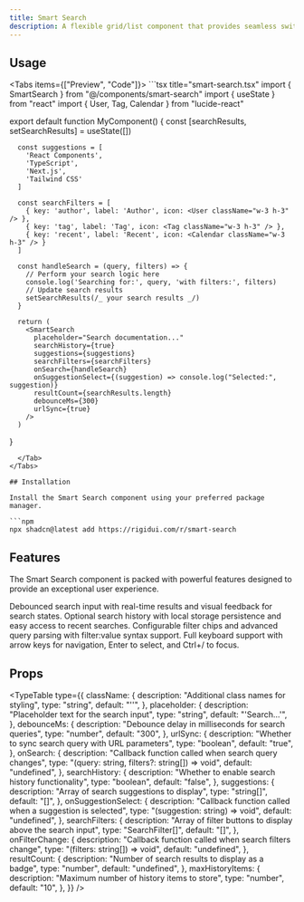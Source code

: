 ```yaml
---
title: Smart Search
description: A flexible grid/list component that provides seamless switching between grid and list layouts with customizable card rendering.
---
```



## Usage

<Tabs items={["Preview", "Code"]}>
  <Tab value="Preview">
    <SmartSearchPreview />
  </Tab>
  <Tab value="Code">
    ```tsx title="smart-search.tsx"
import { SmartSearch } from "@/components/smart-search"
import { useState } from "react"
import { User, Tag, Calendar } from "lucide-react"

export default function MyComponent() {
  const [searchResults, setSearchResults] = useState([])

      const suggestions = [
        'React Components',
        'TypeScript',
        'Next.js',
        'Tailwind CSS'
      ]

      const searchFilters = [
        { key: 'author', label: 'Author', icon: <User className="w-3 h-3" /> },
        { key: 'tag', label: 'Tag', icon: <Tag className="w-3 h-3" /> },
        { key: 'recent', label: 'Recent', icon: <Calendar className="w-3 h-3" /> }
      ]

      const handleSearch = (query, filters) => {
        // Perform your search logic here
        console.log('Searching for:', query, 'with filters:', filters)
        // Update search results
        setSearchResults(/_ your search results _/)
      }

      return (
        <SmartSearch
          placeholder="Search documentation..."
          searchHistory={true}
          suggestions={suggestions}
          searchFilters={searchFilters}
          onSearch={handleSearch}
          onSuggestionSelect={(suggestion) => console.log("Selected:", suggestion)}
          resultCount={searchResults.length}
          debounceMs={300}
          urlSync={true}
        />
      )

}

````
  </Tab>
</Tabs>

## Installation

Install the Smart Search component using your preferred package manager.

```npm
npx shadcn@latest add https://rigidui.com/r/smart-search
````

## Features

The Smart Search component is packed with powerful features designed to provide an exceptional user experience.

<Cards>
  <Card title="Real-time Search">
    Debounced search input with real-time results and visual feedback for search
    states.
  </Card>
  <Card title="Search History">
    Optional search history with local storage persistence and easy access to
    recent searches.
  </Card>
  <Card title="Smart Filters">
    Configurable filter chips and advanced query parsing with filter:value
    syntax support.
  </Card>
  <Card title="Keyboard Navigation">
    Full keyboard support with arrow keys for navigation, Enter to select, and
    Ctrl+/ to focus.
  </Card>
</Cards>

## Props

<TypeTable
  type={{
    className: {
      description: "Additional class names for styling",
      type: "string",
      default: "''",
    },
    placeholder: {
      description: "Placeholder text for the search input",
      type: "string",
      default: "'Search...'",
    },
    debounceMs: {
      description: "Debounce delay in milliseconds for search queries",
      type: "number",
      default: "300",
    },
    urlSync: {
      description: "Whether to sync search query with URL parameters",
      type: "boolean",
      default: "true",
    },
    onSearch: {
      description: "Callback function called when search query changes",
      type: "(query: string, filters?: string[]) => void",
      default: "undefined",
    },
    searchHistory: {
      description: "Whether to enable search history functionality",
      type: "boolean",
      default: "false",
    },
    suggestions: {
      description: "Array of search suggestions to display",
      type: "string[]",
      default: "[]",
    },
    onSuggestionSelect: {
      description: "Callback function called when a suggestion is selected",
      type: "(suggestion: string) => void",
      default: "undefined",
    },
    searchFilters: {
      description: "Array of filter buttons to display above the search input",
      type: "SearchFilter[]",
      default: "[]",
    },
    onFilterChange: {
      description: "Callback function called when search filters change",
      type: "(filters: string[]) => void",
      default: "undefined",
    },
    resultCount: {
      description: "Number of search results to display as a badge",
      type: "number",
      default: "undefined",
    },
    maxHistoryItems: {
      description: "Maximum number of history items to store",
      type: "number",
      default: "10",
    },
  }}
/>
